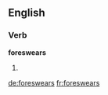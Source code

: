==English==

===Verb===
'''foreswears'''

# {{third-person singular of|foreswear}}

[[de:foreswears]]
[[fr:foreswears]]